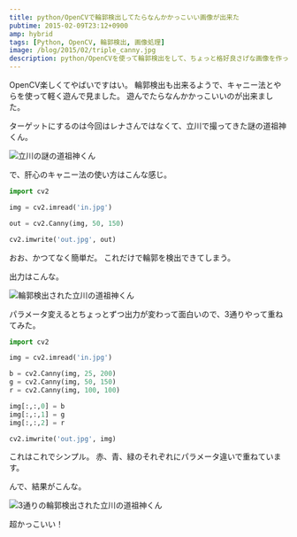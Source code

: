 ```yaml
---
title: python/OpenCVで輪郭検出してたらなんかかっこいい画像が出来た
pubtime: 2015-02-09T23:12+0900
amp: hybrid
tags: [Python, OpenCV, 輪郭検出, 画像処理]
image: /blog/2015/02/triple_canny.jpg
description: python/OpenCVを使って輪郭検出をして、ちょっと格好良さげな画像を作ってみました。
---
```


OpenCV楽しくてやばいですはい。
輪郭検出も出来るようで、キャニー法とやらを使って軽く遊んで見ました。
遊んでたらなんかかっこいいのが出来ました。

ターゲットにするのは今回はレナさんではなくて、立川で撮ってきた謎の道祖神くん。

![立川の謎の道祖神くん](/blog/2015/02/canny_original.jpg "1024x681")

で、肝心のキャニー法の使い方はこんな感じ。
``` python
import cv2

img = cv2.imread('in.jpg')

out = cv2.Canny(img, 50, 150)

cv2.imwrite('out.jpg', out)
```
おお、かつてなく簡単だ。
これだけで輪郭を検出できてしまう。

出力はこんな。

![輪郭検出された立川の道祖神くん](/blog/2015/02/single_canny.jpg "1024x681")

パラメータ変えるとちょっとずつ出力が変わって面白いので、3通りやって重ねてみた。
``` python
import cv2

img = cv2.imread('in.jpg')

b = cv2.Canny(img, 25, 200)
g = cv2.Canny(img, 50, 150)
r = cv2.Canny(img, 100, 100)

img[:,:,0] = b
img[:,:,1] = g
img[:,:,2] = r

cv2.imwrite('out.jpg', img)
```
これはこれでシンプル。
赤、青、緑のそれぞれにパラメータ違いで重ねています。

んで、結果がこんな。

![3通りの輪郭検出された立川の道祖神くん](/blog/2015/02/triple_canny.jpg "1024x681")

超かっこいい！
